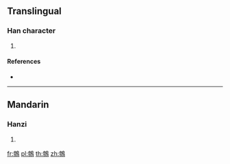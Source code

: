 {{character info/new}}
==Translingual==

===Han character===
{{Han char|rn=196|rad=鳥|as=09|sn=20|four=07227|canj=YBHAF}}

# {{defn|Han|sort=鳥09}}

====References====
* {{Han ref|kx=1494.320|dkj=47101|dj=2024.270|hdz=74647.260|uh=9D99|ud=40345|bh=F578|bd=62840}}

----

==Mandarin==

===Hanzi===
{{cmn-hanzi|pin=[[tí]] ([[ti2]])|wg=t'i<sup>2</sup>}}

# {{defn|lang=cmn|sort=鳥09}}

[[fr:鶙]]
[[pl:鶙]]
[[th:鶙]]
[[zh:鶙]]